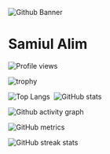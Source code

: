 <img
    src="https://pbs.twimg.com/profile_banners/773723329089896448/1623519576/600x200"
    alt="Github Banner"
/>

# Samiul Alim

<img src="https://gpvc.arturio.dev/samiulalimsaad" alt="Profile views" />

<img
    src="https://github-profile-trophy.vercel.app/?username=samiulalimsaad&theme=outrun)](https://github.com/ryo-ma/github-profile-trophy"
    alt="trophy"
/>

<img
    alt="Top Langs"
    src="https://github-readme-stats.vercel.app/api/top-langs/?username=samiulalimsaad&layout=compact&theme=yeblu"
/>
<img src="https://github.com/anuraghazra/github-readme-stats" alt="" />
<img
    src="https://github-readme-stats.vercel.app/api?username=samiulalimsaad&show_icons=true&count_private=true&theme=outrun"
    alt="GitHub stats"
/>

<img
    src="https://activity-graph.herokuapp.com/graph?username=samiulalimsaad&theme=rogue&area=true&bg_color=011627&color=21C7A8&line=FF009D&point=00ffff&area_color=00FFFF"
    alt="Github activity graph"
/>

<img src="https://metrics.lecoq.io/samiulalimsaad" alt="GitHub metrics" />

<img
    src="https://github-readme-streak-stats.herokuapp.com/?user=samiulalimsaad&theme=outrun"
    alt="GitHub streak stats"
/>
